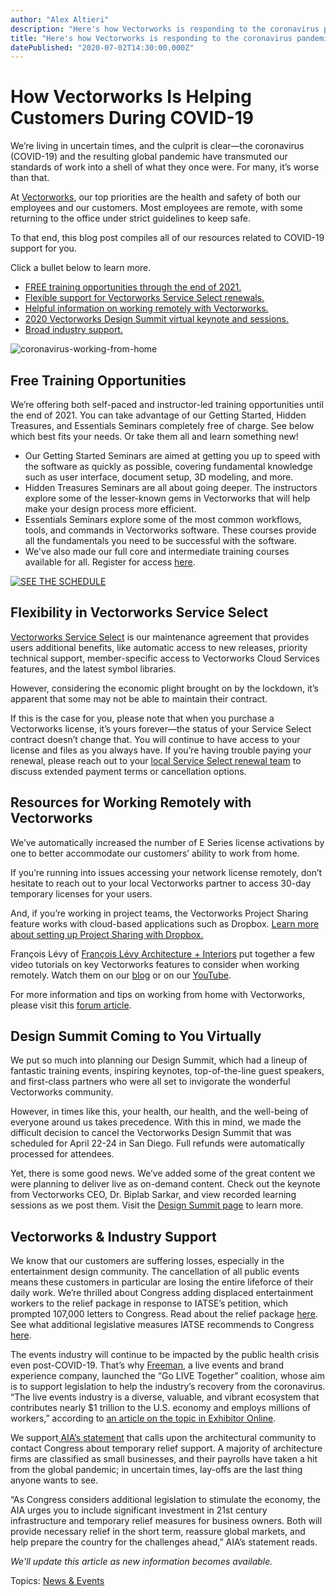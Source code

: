 ```yaml
---
author: "Alex Altieri"
description: "Here's how Vectorworks is responding to the coronavirus pandemic. "
title: "Here's how Vectorworks is responding to the coronavirus pandemic. " 
datePublished: "2020-07-02T14:30:00.000Z"
---
```

# How Vectorworks Is Helping Customers During COVID-19

We’re living in uncertain times, and the culprit is clear—the coronavirus (COVID-19) and the resulting global pandemic have transmuted our standards of work into a shell of what they once were. For many, it’s worse than that.

At [Vectorworks](https://www.vectorworks.net), our top priorities are the health and safety of both our employees and our customers. Most employees are remote, with some returning to the office under strict guidelines to keep safe.

To that end, this blog post compiles all of our resources related to COVID-19 support for you.

Click a bullet below to learn more.

* [FREE training opportunities through the end of 2021.](../../../net/vectorworks/blog/index.html)
* [Flexible support for Vectorworks Service Select renewals.](../../../net/vectorworks/blog/index.html)
* [Helpful information on working remotely with Vectorworks.](../../../net/vectorworks/blog/index.html)
* [2020 Vectorworks Design Summit virtual keynote and sessions.](../../../net/vectorworks/blog/index.html)
* [Broad industry support.](../../../net/vectorworks/blog/index.html)

![coronavirus-working-from-home](https://blog.vectorworks.net/hs-fs/hubfs/Blog%20Images/200320_COVID-19/coronavirus-working-from-home.jpg?width=600&name=coronavirus-working-from-home.jpg)

## Free Training Opportunities

We’re offering both self-paced and instructor-led training opportunities until the end of 2021\. You can take advantage of our Getting Started, Hidden Treasures, and Essentials Seminars completely free of charge. See below which best fits your needs. Or take them all and learn something new!

* Our Getting Started Seminars are aimed at getting you up to speed with the software as quickly as possible, covering fundamental knowledge such as user interface, document setup, 3D modeling, and more.
* Hidden Treasures Seminars are all about going deeper. The instructors explore some of the lesser-known gems in Vectorworks that will help make your design process more efficient.
* Essentials Seminars explore some of the most common workflows, tools, and commands in Vectorworks software. These courses provide all the fundamentals you need to be successful with the software.
* We've also made our full core and intermediate training courses available for all. Register for access [here](https://www3.vectorworks.net/core-intermediate-training?utm%5Fcampaign=blog&utm%5Fmedium=planetvectorworks&utm%5Fsource=button&utm%5Fcontent=032020covid19).

[![SEE THE SCHEDULE](https://no-cache.hubspot.com/cta/default/3018241/7a5984fa-13d3-40f7-805d-6a189f726629.png)](https://cta-redirect.hubspot.com/cta/redirect/3018241/7a5984fa-13d3-40f7-805d-6a189f726629) 

## Flexibility in Vectorworks Service Select

[Vectorworks Service Select](https://www.vectorworks.net/service-select?utm%5Fcampaign=blog&utm%5Fmedium=planetvectorworks&utm%5Fsource=button&utm%5Fcontent=032020covid19) is our maintenance agreement that provides users additional benefits, like automatic access to new releases, priority technical support, member-specific access to Vectorworks Cloud Services features, and the latest symbol libraries.

However, considering the economic plight brought on by the lockdown, it’s apparent that some may not be able to maintain their contract.

If this is the case for you, please note that when you purchase a Vectorworks license, it’s yours forever—the status of your Service Select contract doesn’t change that. You will continue to have access to your license and files as you always have. If you’re having trouble paying your renewal, please reach out to your [local Service Select renewal team](https://www.vectorworks.net/company/contacts?utm%5Fcampaign=blog&utm%5Fmedium=planetvectorworks&utm%5Fsource=button&utm%5Fcontent=032020covid19) to discuss extended payment terms or cancellation options.

## Resources for Working Remotely with Vectorworks

We’ve automatically increased the number of E Series license activations by one to better accommodate our customers’ ability to work from home.

If you’re running into issues accessing your network license remotely, don’t hesitate to reach out to your local Vectorworks partner to access 30-day temporary licenses for your users.

And, if you’re working in project teams, the Vectorworks Project Sharing feature works with cloud-based applications such as Dropbox. [Learn more about setting up Project Sharing with Dropbox.](http://app-help.vectorworks.net/2020/eng/index.htm#t=VW2020%5FGuide%2FProjectSharing%2FProject%5Fsharing.htm&rhsearch=Dropbox&rhhlterm=Dropbox&rhsyns=)

François Lévy of [François Lévy Architecture + Interiors](https://www.francoislevy.com/) put together a few video tutorials on key Vectorworks features to consider when working remotely. Watch them on our [blog](../../../net/vectorworks/blog/may-tech-roundup-working-from-home-with-vectorworks.html) or on our [YouTube](https://www.youtube.com/watch?v=MLkh3bzW5Fk&list=PLiLCoe7DU1HabvVVOvth6v4R1WtY9NI49?utm%5Fcampaign=blog&utm%5Fmedium=planetvectorworks&utm%5Fsource=button&utm%5Fcontent=032020covid19).

For more information and tips on working from home with Vectorworks, please visit this [forum article](https://forum.vectorworks.net/index.php?/articles.html/articles/how-to/accessing-vectorworks-remote-working-r822/).

## Design Summit Coming to You Virtually

We put so much into planning our Design Summit, which had a lineup of fantastic training events, inspiring keynotes, top-of-the-line guest speakers, and first-class partners who were all set to invigorate the wonderful Vectorworks community.

However, in times like this, your health, our health, and the well-being of everyone around us takes precedence. With this in mind, we made the difficult decision to cancel the Vectorworks Design Summit that was scheduled for April 22-24 in San Diego. Full refunds were automatically processed for attendees.

Yet, there is some good news. We’ve added some of the great content we were planning to deliver live as on-demand content. Check out the keynote from Vectorworks CEO, Dr. Biplab Sarkar, and view recorded learning sessions as we post them. Visit the [Design Summit page](https://www.vectorworks.net/design-summit?utm%5Fcampaign=blog&utm%5Fmedium=planetvectorworks&utm%5Fsource=button&utm%5Fcontent=032020covid19) to learn more.

## Vectorworks & Industry Support

We know that our customers are suffering losses, especially in the entertainment design community. The cancellation of all public events means these customers in particular are losing the entire lifeforce of their daily work. We’re thrilled about Congress adding displaced entertainment workers to the relief package in response to IATSE’s petition, which prompted 107,000 letters to Congress. Read about the relief package [here](https://www.iatse.net/news/congress-passes-cares-act-providing-immediate-economic-relief-entertainment-workers?fbclid=IwAR1ciC0zAGzBxk0Or24xp2NgTy5WLpFmuzUNX3dsCAMebPr6S3umc3AuHHQ). See what additional legislative measures IATSE recommends to Congress [here](https://iatsecares.org/2020/04/29/send-a-letter-v2/?fbclid=IwAR2ebzMfHsxX7axSBfxIX2pfo7CRpo96dMb6NXpEPakmkZZhZLGoUs6hh0M).

The events industry will continue to be impacted by the public health crisis even post-COVID-19\. That’s why [Freeman](https://www.freeman.com/about/what-we-do), a live events and brand experience company, launched the “Go LIVE Together” coalition, whose aim is to support legislation to help the industry’s recovery from the coronavirus. “The live events industry is a diverse, valuable, and vibrant ecosystem that contributes nearly $1 trillion to the U.S. economy and employs millions of workers,” according to [an article on the topic in Exhibitor Online](https://www.exhibitoronline.com/news/article.asp?ID=20544).

We support[ AIA’s statement](https://www.aia.org/articles/6281454-aia-urges-small-business-relief-infrastruc) that calls upon the architectural community to contact Congress about temporary relief support. A majority of architecture firms are classified as small businesses, and their payrolls have taken a hit from the global pandemic; in uncertain times, lay-offs are the last thing anyone wants to see.

“As Congress considers additional legislation to stimulate the economy, the AIA urges you to include significant investment in 21st century infrastructure and temporary relief measures for business owners. Both will provide necessary relief in the short term, reassure global markets, and help prepare the country for the challenges ahead,” AIA’s statement reads.

_We'll update this article as new information becomes available._

 Topics: [News & Events](https://blog.vectorworks.net/topic/news-events) 

 